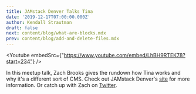 ```yaml
---
title: JAMstack Denver Talks Tina
date: '2019-12-17T07:00:00.000Z'
author: Kendall Strautman
draft: false
next: content/blog/what-are-blocks.mdx
prev: content/blog/add-and-delete-files.mdx
---
```


<Youtube embedSrc={"https://www.youtube.com/embed/LhBH9RTEK78?start=234"} />

In this meetup talk, Zach Brooks gives the rundown how Tina works and why it's a different sort of CMS. Check out JAMstack Denver's [site](https://jamstackdenver.org/) for more information. Or catch up with Zach on [Twitter](https://twitter.com/Zacann0n).
